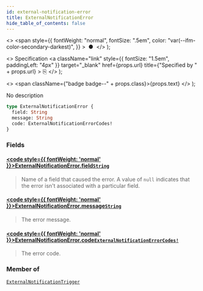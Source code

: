 ```yaml
---
id: external-notification-error
title: ExternalNotificationError
hide_table_of_contents: false
---
```


  <>
    <span
      style={{
        fontWeight: "normal",
        fontSize: ".5em",
        color: "var(--ifm-color-secondary-darkest)",
      }}
    >
      &nbsp;●&nbsp;
    </span>
  </>
);

  <>
    Specification
    <a
      className="link"
      style={{ fontSize: "1.5em", paddingLeft: "4px" }}
      target="\_blank"
      href={props.url}
      title={"Specified by " + props.url}
    >
      ⎘
    </a>
  </>
);

  <>
    <span className={"badge badge--" + props.class}>{props.text}</span>
  </>
);

No description

```graphql
type ExternalNotificationError {
  field: String
  message: String
  code: ExternalNotificationErrorCodes!
}
```

### Fields

#### [<code style={{ fontWeight: 'normal' }}>ExternalNotificationError.<b>field</b></code>](#)<Bullet />[`String`](../../api-reference/miscellaneous/scalars/string) <Badge class="secondary" text="scalar"/> <Badge class="secondary" text="miscellaneous"/>

> Name of a field that caused the error. A value of `null` indicates that the error isn't associated with a particular field.

#### [<code style={{ fontWeight: 'normal' }}>ExternalNotificationError.<b>message</b></code>](#)<Bullet />[`String`](../../api-reference/miscellaneous/scalars/string) <Badge class="secondary" text="scalar"/> <Badge class="secondary" text="miscellaneous"/>

> The error message.

#### [<code style={{ fontWeight: 'normal' }}>ExternalNotificationError.<b>code</b></code>](#)<Bullet />[`ExternalNotificationErrorCodes!`](../../api-reference/miscellaneous/enums/external-notification-error-codes) <Badge class="secondary" text="non-null"/> <Badge class="secondary" text="enum"/> <Badge class="secondary" text="miscellaneous"/>

> The error code.

### Member of

[`ExternalNotificationTrigger`](../../api-reference/miscellaneous/objects/external-notification-trigger) <Badge class="secondary" text="object"/>
